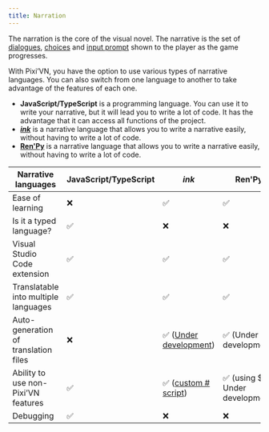 ```yaml
---
title: Narration
---
```


The narration is the core of the visual novel. The narrative is the set of [dialogues](/start/dialogue.md), [choices](/start/choices.md) and [input prompt](/start/input.md) shown to the player as the game progresses.

With Pixi’VN, you have the option to use various types of narrative languages. You can also switch from one language to another to take advantage of the features of each one.

* **JavaScript/TypeScript** is a programming language. You can use it to write your narrative, but it will lead you to write a lot of code. It has the advantage that it can access all functions of the project.
* **[*ink*](/ink/ink.md)** is a narrative language that allows you to write a narrative easily, without having to write a lot of code.
* **[Ren'Py](/renpy/renpy.md)** is a narrative language that allows you to write a narrative easily, without having to write a lot of code.

| Narrative languages | JavaScript/TypeScript | *ink* | Ren'Py |
|---|---|---|---|
| Ease of learning | ❌ | ✅ | ✅ |
| Is it a typed language? | ✅ | ❌ | ❌ |
| Visual Studio Code extension | ✅ | ✅ | ✅ |
| Translatable into multiple languages | ✅ | ✅ | ✅ |
| Auto-generation of translation files | ❌ | ✅ ([Under development](https://github.com/DRincs-Productions/pixi-vn-json/issues/3)) | ✅ (Under development) |
| Ability to use non-Pixi’VN features | ✅ | ✅  ([custom # script](/ink/ink-hashtag.md)) | ✅ (using $ - Under development) |
| Debugging | ✅ | ❌ | ❌ |
